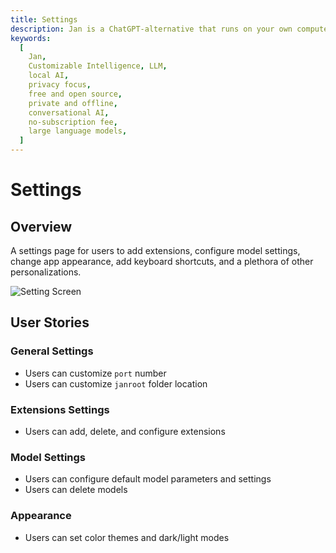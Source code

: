 ```yaml
---
title: Settings
description: Jan is a ChatGPT-alternative that runs on your own computer, with a local API server.
keywords:
  [
    Jan,
    Customizable Intelligence, LLM,
    local AI,
    privacy focus,
    free and open source,
    private and offline,
    conversational AI,
    no-subscription fee,
    large language models,
  ]
---
```


# Settings

## Overview

A settings page for users to add extensions, configure model settings, change app appearance, add keyboard shortcuts, and a plethora of other personalizations.

![Setting Screen](./_assets//settings-screen.png)

## User Stories

### General Settings

- Users can customize `port` number
- Users can customize `janroot` folder location

### Extensions Settings

- Users can add, delete, and configure extensions

### Model Settings

- Users can configure default model parameters and settings
- Users can delete models

### Appearance

- Users can set color themes and dark/light modes
